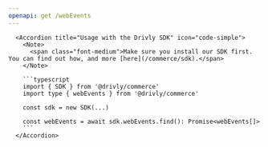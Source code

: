 ```yaml
---
openapi: get /webEvents
---
```


      <Accordion title="Usage with the Drivly SDK" icon="code-simple">
        <Note>
          <span class="font-medium">Make sure you install our SDK first. You can find out how, and more [here](/commerce/sdk).</span>
        </Note>

        ```typescript
        import { SDK } from '@drivly/commerce'
        import type { webEvents } from '@drivly/commerce'

        const sdk = new SDK(...)

        const webEvents = await sdk.webEvents.find(): Promise<webEvents[]>
        ```
      </Accordion>
